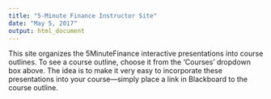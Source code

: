 ```yaml
---
title: "5-Minute Finance Instructor Site"
date: "May 5, 2017"
output: html_document
---
```


This site organizes the 5MinuteFinance interactive presentations into course outlines.  To see a course outline, choose it from the 'Courses' dropdown box above.  The idea is to make it very easy to incorporate these presentations into your course---simply place a link in Blackboard to the course outline.





